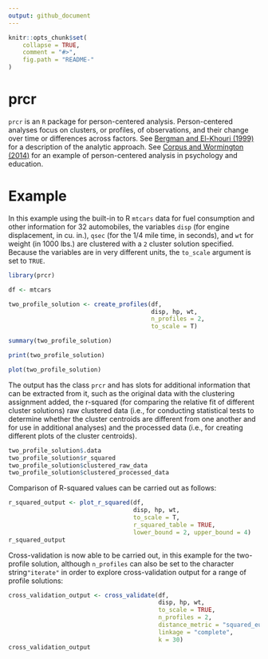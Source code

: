 ```yaml
---
output: github_document
---
```


<!-- README.md is generated from README.Rmd. Please edit that file -->

```r
knitr::opts_chunk$set(
    collapse = TRUE,
    comment = "#>",
    fig.path = "README-"
)
```

# prcr

`prcr` is an `R` package for person-centered analysis. Person-centered analyses focus on clusters, or profiles, of observations, and their change over time or differences across factors. See [Bergman and El-Khouri (1999)](http://onlinelibrary.wiley.com/doi/10.1002/(SICI)1521-4036(199910)41:6%3C753::AID-BIMJ753%3E3.0.CO;2-K/abstract) for a description of the analytic approach. See [Corpus and Wormington (2014)](http://www.tandfonline.com/doi/abs/10.1080/00220973.2013.876225) for an example of person-centered analysis in psychology and education.

# Example 

In this example using the built-in to R `mtcars` data for fuel consumption and other information for 32 automobiles, the variables `disp` (for engine displacement, in cu. in.), `qsec` (for the 1/4 mile time, in seconds), and `wt` for weight (in 1000 lbs.) are clustered with a `2` cluster solution specified. Because the variables are in very different units, the `to_scale` argument is set to `TRUE`.

```r
library(prcr)

df <- mtcars

two_profile_solution <- create_profiles(df, 
                                        disp, hp, wt,
                                        n_profiles = 2, 
                                        to_scale = T)

summary(two_profile_solution)

print(two_profile_solution)

plot(two_profile_solution)
```

The output has the class `prcr` and has slots for additional information that can be extracted from it, such as the original data with the clustering assignment added, the r-squared (for comparing the relative fit of different cluster solutions) raw clustered data (i.e., for conducting statistical tests to determine whether the cluster centroids are different from one another and for use in additional analyses) and the processed data (i.e., for creating different plots of the cluster centroids).

```r
two_profile_solution$.data
two_profile_solution$r_squared
two_profile_solution$clustered_raw_data
two_profile_solution$clustered_processed_data
```

Comparison of R-squared values can be carried out as follows:

```r
r_squared_output <- plot_r_squared(df, 
                                   disp, hp, wt,
                                   to_scale = T,
                                   r_squared_table = TRUE,
                                   lower_bound = 2, upper_bound = 4)
r_squared_output
```

Cross-validation is now able to be carried out, in this example for the two-profile solution, although `n_profiles` can also be set to the character string` "iterate"` in order to explore cross-validation output for a range of profile solutions:

```r
cross_validation_output <- cross_validate(df,
                                          disp, hp, wt,
                                          to_scale = TRUE,
                                          n_profiles = 2,
                                          distance_metric = "squared_euclidean",
                                          linkage = "complete", 
                                          k = 30)
cross_validation_output
```